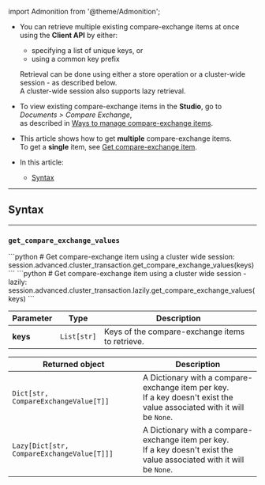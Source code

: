﻿import Admonition from '@theme/Admonition';

<Admonition type="note" title="">

* You can retrieve multiple existing compare-exchange items at once using the **Client API** by either:
  * specifying a list of unique keys, or
  * using a common key prefix

  Retrieval can be done using either a store operation or a cluster-wide session - as described below.  
  A cluster-wide session also supports lazy retrieval.

* To view existing compare-exchange items in the **Studio**, go to _Documents > Compare Exchange_,  
  as described in [Ways to manage compare-exchange items](../compare-exchange/overview#ways-to-create-and-manage-compare-exchange-items).  

* This article shows how to get **multiple** compare-exchange items.  
  To get a **single** item, see [Get compare-exchange item](../compare-exchange/get-cmpxchg-item).

* In this article:  
  * [Syntax](../compare-exchange/get-cmpxchg-items#syntax)

</Admonition>
    
---

## Syntax

---

### `get_compare_exchange_values`  

<TabItem value="" label="">
```python
# Get compare-exchange item using a cluster wide session:
session.advanced.cluster_transaction.get_compare_exchange_values(keys)
```
</TabItem>

<TabItem value="" label="">
```python
# Get compare-exchange item using a cluster wide session - lazily:
session.advanced.cluster_transaction.lazily.get_compare_exchange_values(keys)
```
</TabItem>

| Parameter     | Type        | Description                                     |
|---------------|-------------|-------------------------------------------------|
| **keys**      | `List[str]` | Keys of the compare-exchange items to retrieve. |

| Returned object                            |  Description    |
|--------------------------------------------|-----------------|
| `Dict[str, CompareExchangeValue[T]]`       | A Dictionary with a compare-exchange item per key.<br/> If a key doesn't exist the value associated with it will be `None`. |
| `Lazy[Dict[str, CompareExchangeValue[T]]]` | A Dictionary with a compare-exchange item per key.<br/> If a key doesn't exist the value associated with it will be `None`. |
